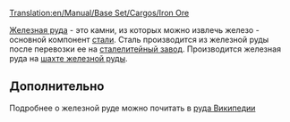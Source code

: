 [[Translation:en/Manual/Base Set/Cargos/Iron Ore]]

{{ru/Груз|груз=Железная руда
|изображение=en/IronOre.png|производит=[[ru/Manual/Base Set/Industries/Шахта железной руды|Шахта железной руды]]
|принимает=[[ru/Manual/Base Set/Industries/Сталелитейный завод|сталелитейный завод]]
}}
[[ru/Manual/Base Set/Cargos/Железная руда|Железная руда]] - это камни, из которых можно извлечь железо - основной компонент [[ru/Manual/Base Set/Cargos/Сталь|стали]].
Сталь производится из железной руды после перевозки ее на [[ru/Manual/Base Set/Industries/Сталелитейный завод|сталелитейный завод]]. 
Производится железная руда на [[ru/Manual/Base Set/Industries/Шахта железной руды|шахте железной руды]].

==Дополнительно==
Подробнее о железной руде можно почитать в [https://www.wikipedia.org/wiki/ru:Железная руда Википедии]